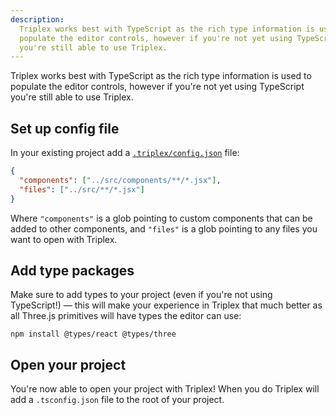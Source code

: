 ```yaml
---
description:
  Triplex works best with TypeScript as the rich type information is used to
  populate the editor controls, however if you're not yet using TypeScript
  you're still able to use Triplex.
---
```


Triplex works best with TypeScript as the rich type information is used to
populate the editor controls, however if you're not yet using TypeScript you're
still able to use Triplex.

## Set up config file

In your existing project add a
[`.triplex/config.json`](/docs/api-reference/config) file:

```json
{
  "components": ["../src/components/**/*.jsx"],
  "files": ["../src/**/*.jsx"]
}
```

Where `"components"` is a glob pointing to custom components that can be added
to other components, and `"files"` is a glob pointing to any files you want to
open with Triplex.

## Add type packages

Make sure to add types to your project (even if you're not using TypeScript!) —
this will make your experience in Triplex that much better as all Three.js
primitives will have types the editor can use:

```
npm install @types/react @types/three
```

## Open your project

You're now able to open your project with Triplex! When you do Triplex will add
a `.tsconfig.json` file to the root of your project.
